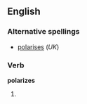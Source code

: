 ==English==

===Alternative spellings===
*[[polarises]] (''UK'')

===Verb===
'''polarizes'''

# {{third-person singular of|[[polarize]]}}